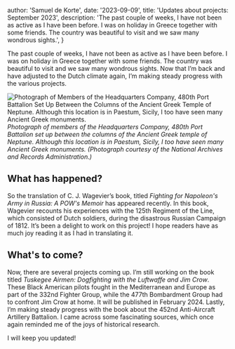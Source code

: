 


  author: 'Samuel de Korte',
  date: '2023-09-09',
  title: 'Updates about projects: September 2023',
  description:
    'The past couple of weeks, I have not been as active as I have been before. I was on holiday in Greece together with some friends. The country was beautiful to visit and we saw many wondrous sights.',
}


The past couple of weeks, I have not been as active as I have been before. I was on holiday in Greece together with some friends. The country was beautiful to visit and we saw many wondrous sights. Now that I’m back and have adjusted to the Dutch climate again, I’m making steady progress with the various projects. 

<Image
                src={PB480}
                alt="Photograph of Members of the Headquarters Company, 480th Port Battalion Set Up Between the Columns of the Ancient Greek Temple of Neptune. Although this location is in Paestum, Sicily, I too have seen many Ancient Greek monuments."
                sizes="(min-width: 1000px) 32rem, 20rem"
                className="aspect-square rotate-0 rounded-2xl bg-stone-100 object-cover dark:bg-stone-800"
              />
*Photograph of members of the Headquarters Company, 480th Port Battalion set up between the columns of the Ancient Greek temple of Neptune. Although this location is in Paestum, Sicily, I too have seen many Ancient Greek monuments. (Photograph courtesy of the National Archives and Records Administration.)*  
## What has happened?
So the translation of C. J. Wagevier’s book, titled *Fighting for Napoleon's Army in Russia: A POW's Memoir* has appeared recently. In this book, Wagevier recounts his experiences with the 125th Regiment of the Line, which consisted of Dutch soldiers, during the disastrous Russian Campaign of 1812. It’s been a delight to work on this project! I hope readers have as much joy reading it as I had in translating it.
## What's to come?
Now, there are several projects coming up. I’m still working on the book titled *Tuskegee Airmen: Dogfighting with the Luftwaffe and Jim Crow*. These Black American pilots fought in the Mediterranean and Europe as part of the 332nd Fighter Group, while the 477th Bombardment Group had to confront Jim Crow at home. It will be published in February 2024. Lastly, I’m making steady progress with the book about the 452nd Anti-Aircraft Artillery Battalion. I came across some fascinating sources, which once again reminded me of the joys of historical research. 

I will keep you updated! 

  

